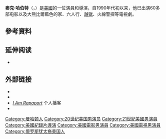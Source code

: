 {{noteTA
|T=zh-tw:麥克·哈伯特;zh-cn:迈克尔·拉帕波特;
|G2=Movie
|G3=TV
|1=zh-tw:麥克·哈伯特;zh-cn:迈克尔·拉帕波特;
}}
{{Infobox person
| name = 麥克·哈伯特<br />Michael Rapaport
| image = Michael Rapaport (2013).JPG
| image_size = 150px
| alt =
| caption = 
| birth_name = Michael David Rapaport
| birth_date = {{Birth date and age|1970|3|20}}
| birth_place = {{USA}}[[紐約州|紐約州]][[紐約市|紐約市]]
| residence = {{USA}}[[紐約|紐約]][[布魯克林|布魯克林]]
| death_date =
| death_place =
| alma_mater =
| occupation = {{flatlist|
* [[导演|导演]]
* [[演员|演员]]
}}
| spouse = {{marriage|Nichole Beattie|2000|2007|reason=div}}<br>{{marriage|Kebe Dunn|2016}}
| years_active = 1990–現在
| children = 2
}}
'''麥克·哈伯特'''（{{lang-en|Michael Rapaport}}，{{bd|1970年|3月20日||}}）是[[美國|美國]]的一位演員和導演，自1990年代初以来，他已出演60多部电影以及大熊比爾藍色的家、六人行、[[越獄|越獄]]、火線警探等電視劇。

==參考資料==
{{Reflist}}

== 延伸阅读 ==
* {{cite news|last1=Woods|first1=Mecca|last2=Rapaport|first2=Michael|title=Michael Rapaport Discusses His Film Beats, Rhymes & Life @ Tribeca Film Fest|url=https://www.youtube.com/watch?v=oH7b9ZM4dsU|work=Society HAE (SHAE)|date=April 29, 2011|format=Video}}

== 外部链接 ==
{{commons category|Michael Rapaport}}
* {{IMDb name|0001650}}
* {{Twitter|MichaelRapaport}}
* ''[https://www.podcastone.com/i-am-rapaport I Am Rapaport]'' 个人播客
* {{Tcmdb name}}
{{Authority control}}

{{DEFAULTSORT:Rapaport, Michael}}
[[Category:曼哈顿人|Category:曼哈顿人]]
[[Category:20世纪美国男演员|Category:20世纪美国男演员]]
[[Category:21世紀美國男演員|Category:21世紀美國男演員]]
[[Category:美國紀錄片導演|Category:美國紀錄片導演]]
[[Category:美國電影男演員|Category:美國電影男演員]]
[[Category:美國電視男演員|Category:美國電視男演員]]
[[Category:俄罗斯犹太裔美国人|Category:俄罗斯犹太裔美国人]]